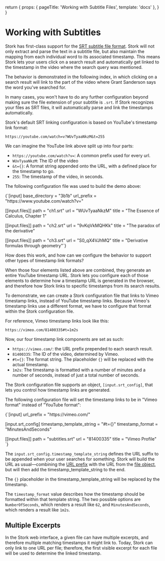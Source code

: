 
  return {
    props: { pageTitle: 'Working with Subtitle Files', template: 'docs' },
  }
}

# Working with Subtitles

Stork has first-class support for the [SRT subtitle file format](https://www.matroska.org/technical/subtitles.html#srt-subtitles). Stork will not only extract and parse the text in a subtitle file, but also maintain the mapping from each individual word to its associated timestamp. This means Stork lets your users click on a search result and automatically get linked to the timestamp in the video where the search query was mentioned.

The behavior is demonstrated in the following index, in which clicking on a search result will link to the part of the video where Grant Sanderson says the word you've searched for.

<Column>
  <Stork
    loadedIndexes={props.loadedIndexes}
    addLoadedIndex={props.addLoadedIndex}
    name="threeblue"
    placeholder="second derivative"
  />
</Column>

In many cases, you won't have to do any further configuration beyond making sure the file extension of your subtitle is `.srt`. If Stork recognizes your files as SRT files, it will automatically parse and link the timestamps automatically.

Stork's default SRT linking configuration is based on YouTube's timestamp link format:

```
https://youtube.com/watch=v?WUvTyaaNkzM&t=255
```

We can imagine the YouTube link above split up into four parts:

- `https://youtube.com/watch?v=`: A common prefix used for every url.
- `WUvTyaaNkzM`: The ID of the video
- `&t={}`: A format string appended onto the URL, with a defined place for the timestamp to go.
- `255`: The timestamp of the video, in seconds.

The following configuration file was used to build the demo above:

<Wide>
  <Codeblock filename="threeblue.toml">
    {`[input]
base_directory = "3b1b"
url_prefix = "https://www.youtube.com/watch?v="
  
[[input.files]] 
path = "ch1.srt"
url = "WUvTyaaNkzM"
title = "The Essence of Calculus, Chapter 1"
  
[[input.files]]
path = "ch2.srt"
url = "9vKqVkMQHKk"
title = "The paradox of the derivative"
  
[[input.files]]
path = "ch3.srt"
url = "S0_qX4VJhMQ"
title = "Derivative formulas through geometry"`}
  </Codeblock>
</Wide>

How does this work, and how can we configure the behavior to support other types of timestamp link formats?

When those four elements listed above are combined, they generate an entire YouTube timestamp URL. Stork lets you configure each of those elements to determine how a timestamp URL is generated in the browser, and therefore how Stork links to specific timestamps from its search results.

To demonstrate, we can create a Stork configuration file that links to Vimeo timestamp links, instead of YouTube timestamp links. Because Vimeo's timestamp links use a different format, we have to configure that format within the Stork configuration file.

For reference, Vimeo timestamp links look like this:

```
https://vimeo.com/81400335#t=1m2s
```

Now, our four timestamp link components are set as such:

- `https://vimeo.com/`: the URL prefix prepended to each search result.
- `81400335`: The ID of the video, determined by Vimeo.
- `#t={}`: The format string. The placeholder `{}` will be replaced with the actual timestamp.
- `1m2s`: The timestamp is formatted with a number of minutes and a number of seconds, instead of just a total number of seconds.

The Stork configuration file supports an object, `[input.srt_config]`, that lets you control how timestamp links are generated.

The following configuration file will set the timestamp links to be in "Vimeo format" instead of "YouTube format":

<Wide>
  <Codeblock filename="vimeo.toml">
    {`[input]
url_prefix = "https://vimeo.com/"
  
[input.srt_config]
timestamp_template_string = "#t={}"
timestamp_format = "MinutesAndSeconds"
  
[[input.files]]
path = "subtitles.srt"
url = "81400335"
title = "Vimeo Profile"
`}
  </Codeblock>
</Wide>

The `input.srt_config.timestamp_template_string` defines the URL suffix to be appended when your user searches for something. Stork will build the URL as usual—combining the [URL prefix](/docs/config-ref) with the URL from the [file object](/docs/config-ref), but will then add the timestamp_template_string to the end.

The `{}` placeholder in the timestamp_template_string will be replaced by the timestamp.

The `timestamp_format` value describes how the timestamp should be formatted within that template string. The two possible options are `NumberOfSeconds`, which renders a result like `62`, and `MinutesAndSeconds`, which renders a result like `1m2s`.

## Multiple Excerpts

In the Stork web interface, a given file can have multiple excerpts, and therefore multiple matching timestamps it might link to. Today, Stork can only link to one URL per file; therefore, the first visible excerpt for each file will be used to determine the linked timestamp.

